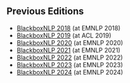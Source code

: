 ## Previous Editions

- [BlackboxNLP 2018](https://blackboxnlp.github.io/2018/) (at EMNLP 2018)
- [BlackboxNLP 2019](https://blackboxnlp.github.io/2019/) (at ACL 2019)
- [BlackboxNLP 2020](https://blackboxnlp.github.io/2020/) (at EMNLP 2020)
- [BlackboxNLP 2021](https://blackboxnlp.github.io/2021/) (at EMNLP 2021)
- [BlackboxNLP 2022](https://blackboxnlp.github.io/2022/) (at EMNLP 2022)
- [BlackboxNLP 2023](https://blackboxnlp.github.io/2023/) (at EMNLP 2023)
- [BlackboxNLP 2024](https://blackboxnlp.github.io/2024/) (at EMNLP 2024)